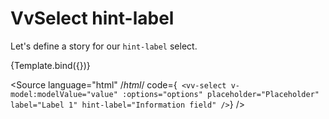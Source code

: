 
<Meta title="Components/Select/Props/hint-label" />

# VvSelect hint-label

Let's define a story for our `hint-label` select.

<Canvas>
	<Story
		name="hint-label"
		args={{
			label: 'Lorem Ipsum',
			placeholder: 'Placeholder',
			options: ['Option 1', 'Option 2', 'Option 3'],
			hintLabel: 'Information field'
		}}>
		{Template.bind({})}
	</Story>
</Canvas>

<Source
	language="html"
	/*html*/
	code={`
<vv-select
	v-model:modelValue="value"
	:options="options"
	placeholder="Placeholder"
	label="Label 1"
	hint-label="Information field"
/>`}
/>
